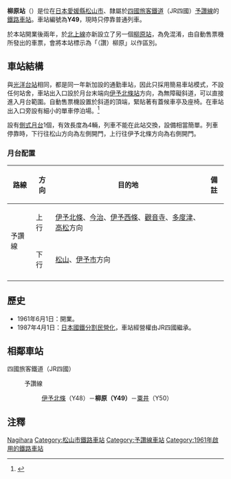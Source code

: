 {{NoteTA|1 = zh:柳原站; zh-cn:柳原站; zh-tw:柳原車站; zh-hk:柳原站; }}
{{Otheruses|subject=JR四國德島線的車站|other=岩手縣JR東日本的同名車站|柳原站 (岩手縣)}}

{{日本車站資訊
|公司色   = #1cadca
|文字色   =
|站名     = 柳原站
|pxl      = 
|圖片     = 
|圖片說明 = 
|日文原名 = 柳原
|平假名   = やなぎはら  
|羅馬拼音 = Yanagihara
|前一站   = Y48 [[伊予北條站|伊予北條]]
|後一站   = [[粟井站|粟井]] Y50
|前一站距離 = 2.2
|後一站距離 = 1.2
|電報略號  = ヤナ
|車站編號  = {{車站編號c|#fbaf18|Y49}}
|所屬公司  = [[四國旅客鐵道|四國旅客鐵道]]（JR四國）
|所屬路線  = {{Color|#fbaf18|■}}[[予讚線|予讚線]]
|距離      = 179.1
|起站      = [[高松站_(香川縣)|高松]]
|所在地    = [[愛媛縣|愛媛縣]][[松山市|松山市]]府中
|車站構造  = [[地面車站|地面車站]]
|月台配置  = 1面1線
|啟用年月日 = 1961年6月1日
|廢止年月日 =
|上下車人次 = 
|統計年度   = 
|備註       = 無人站
}}

'''柳原站'''（{{jpn|j=柳原駅|hg=やなぎはらえき|rm=Yanagihara eki|f=y}}）是位在[[日本|日本]][[愛媛縣|愛媛縣]][[松山市|松山市]]、隸屬於[[四國旅客鐵道|四國旅客鐵道]]（JR四國）[[予讚線|予讚線]]的[[鐵路車站|鐵路車站]]。車站編號為'''Y49'''，現時只停靠普通列車。

於本站開業後兩年，於[[北上線|北上線]]亦新設立了另一個[[柳原站_(岩手縣)|柳原站]]，為免混淆，由自動售票機所發出的車票，會將本站標示為「（讚）柳原」以作區別。

==車站結構==
與[[光洋台站|光洋台站]]相同，都是同一年新加設的通勤車站，因此只採用簡易車站模式，不設任何站舍，車站出入口設於月台末端向[[伊予北條站|伊予北條站]]方向，為無障礙斜道，可以直接進入月台範圍。自動售票機設置於斜道的頂端，緊貼著有蓋候車亭及座椅。在車站出入口旁設有細小的單車停泊場。<ref>{{Cite web |url=http://hacchi-no-he.net/line/yosan/station/0490_yanagihara.htm |title=非官方車站介紹。 |access-date=2014-09-01 |archive-date=2016-08-10 |archive-url=https://web.archive.org/web/20160810185330/http://hacchi-no-he.net/line/yosan/station/0490_yanagihara.htm |dead-url=no }}</ref>

設有[[側式月台|側式月台]]1個，有效長度為4輛，列車不能在此站交換，設備相當簡單。列車停靠時，下行往松山方向為左側開門，上行往伊予北條方向為右側開門。
=== 月台配置 ===
{| class="wikitable"
|-
!路線!!方向!!目的地!!備註
|-
! rowspan="2"|{{Color|#fbaf18|■}}予讚線
|上行
|[[伊予北條站|伊予北條]]、[[今治站|今治]]、[[伊予西條站|伊予西條]]、[[觀音寺站_(香川縣)|觀音寺]]、[[多度津站|多度津]]、[[高松站_(香川縣)|高松]]方向
|
|-
|下行
|[[松山站_(愛媛縣)|松山]]、[[伊予市站|伊予市]]方向
|
|-
|}

==歷史==
* 1961年6月1日：開業。
* 1987年4月1日：[[日本國鐵分割民營化|日本國鐵分割民營化]]，車站經營權由JR四國繼承。 

== 相鄰車站 ==
;四國旅客鐵道（JR四國）
:{{Color|#fbaf18|■}}予讚線
::[[伊予北條站|伊予北條]]（Y48）－'''柳原（Y49）'''－[[粟井站|粟井]]（Y50）

==注釋==
{{reflist}}

{{予讚線 (松山地區)}}

{{DEFAULTSORT:Yanagihara}}
[[Category:日本鐵路車站_Ya|Nagihara]]
[[Category:松山市鐵路車站|Category:松山市鐵路車站]]
[[Category:予讚線車站|Category:予讚線車站]]
[[Category:1961年啟用的鐵路車站|Category:1961年啟用的鐵路車站]]